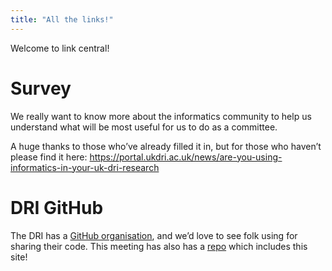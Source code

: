 ```yaml
---
title: "All the links!"
---
```


Welcome to link central!

# Survey

We really want to know more about the informatics community to help us understand what will be most useful for us to do as a committee.

A huge thanks to those who've already filled it in, but for those who haven't please find it here: [https://portal.ukdri.ac.uk/news/are-you-using-informatics-in-your-uk-dri-research](https://portal.ukdri.ac.uk/news/are-you-using-informatics-in-your-uk-dri-research)

# DRI GitHub

The DRI has a [GitHub organisation](https://github.com/UKDRI), and we'd love to see folk using for sharing their code.
This meeting has also has a [repo](https://github.com/UKDRI/ECR-Informatics-symposium-2024) which includes this site!